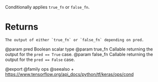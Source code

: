 Conditionally applies `true_fn` or `false_fn`.

# Returns
    The output of either `true_fn` or `false_fn` depending on pred.

@param pred Boolean scalar type
@param true_fn Callable returning the output for the `pred == True` case.
@param false_fn Callable returning the output for the `pred == False` case.

@export
@family ops
@seealso
+ <https://www.tensorflow.org/api_docs/python/tf/keras/ops/cond>

